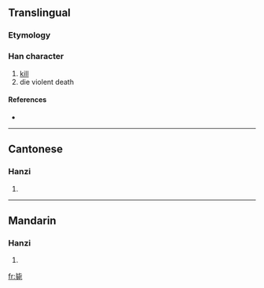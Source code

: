 {{also|斃}}
==Translingual==

===Etymology===
{{Han simp|斃|f=敝|t=比}}

===Han character===
{{Han char|rn=81|rad=比|as=06|sn=10|four=|canj=心心一弓心 (PPMNP)}}

# [[kill]]
# die violent death

====References====
* {{Han ref|kx=0591.101|hdz=21418.050|uh=6BD9|ud=27609}}

----

==Cantonese==

===Hanzi===
{{yue-hanzi|jyut=|y=bai6|tra=斃}}

# {{defn|Cantonese}}

----

==Mandarin==

===Hanzi===
{{cmn-hanzi|tra=斃|pin=[[bì]] ([[bi4]])|wg=pi<sup>4</sup>}}

# {{defn|Mandarin}}

[[fr:毙]]